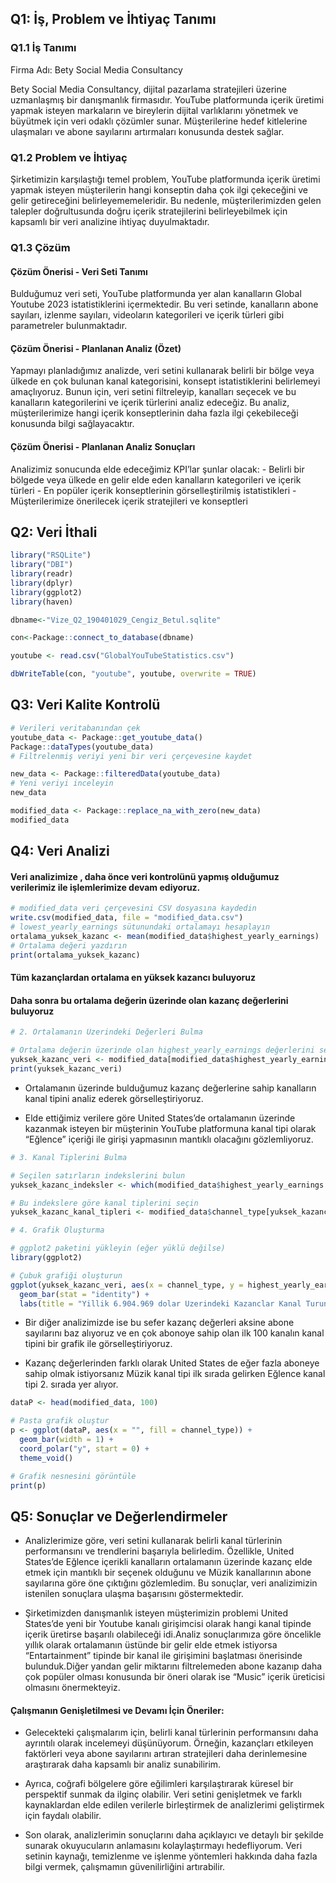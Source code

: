 ## Q1: İş, Problem ve İhtiyaç Tanımı

### Q1.1 İş Tanımı
Firma Adı: Bety Social Media Consultancy

Bety Social Media Consultancy, dijital pazarlama stratejileri üzerine uzmanlaşmış bir danışmanlık firmasıdır. YouTube platformunda içerik üretimi yapmak isteyen markaların ve bireylerin dijital varlıklarını yönetmek ve büyütmek için veri odaklı çözümler sunar. Müşterilerine hedef kitlelerine ulaşmaları ve abone sayılarını artırmaları konusunda destek sağlar.

### Q1.2 Problem ve İhtiyaç
Şirketimizin karşılaştığı temel problem, YouTube platformunda içerik üretimi yapmak isteyen müşterilerin hangi konseptin daha çok ilgi çekeceğini ve gelir getireceğini belirleyememeleridir. Bu nedenle, müşterilerimizden gelen talepler doğrultusunda doğru içerik stratejilerini belirleyebilmek için kapsamlı bir veri analizine ihtiyaç duyulmaktadır.

### Q1.3 Çözüm

#### Çözüm Önerisi - Veri Seti Tanımı
Bulduğumuz veri seti, YouTube platformunda yer alan kanalların Global Youtube 2023 istatistiklerini içermektedir. Bu veri setinde, kanalların abone sayıları, izlenme sayıları, videoların kategorileri ve içerik türleri gibi parametreler bulunmaktadır.

#### Çözüm Önerisi - Planlanan Analiz (Özet)
Yapmayı planladığımız analizde, veri setini kullanarak belirli bir bölge veya ülkede en çok bulunan kanal kategorisini, konsept istatistiklerini belirlemeyi amaçlıyoruz. Bunun için, veri setini filtreleyip, kanalları seçecek ve bu kanalların kategorilerini ve içerik türlerini analiz edeceğiz. Bu analiz, müşterilerimize hangi içerik konseptlerinin daha fazla ilgi çekebileceği konusunda bilgi sağlayacaktır.

#### Çözüm Önerisi - Planlanan Analiz Sonuçları
Analizimiz sonucunda elde edeceğimiz KPI'lar şunlar olacak:
- Belirli bir bölgede veya ülkede en gelir elde eden kanalların kategorileri ve içerik türleri
- En popüler içerik konseptlerinin görselleştirilmiş istatistikleri
- Müşterilerimize önerilecek içerik stratejileri ve konseptleri

## Q2: Veri İthali 
```r
library("RSQLite")
library("DBI")
library(readr)
library(dplyr)
library(ggplot2)
library(haven)

dbname<-"Vize_Q2_190401029_Cengiz_Betul.sqlite"

con<-Package::connect_to_database(dbname)

youtube <- read.csv("GlobalYouTubeStatistics.csv")

dbWriteTable(con, "youtube", youtube, overwrite = TRUE)
```
## Q3: Veri Kalite Kontrolü
```r
# Verileri veritabanından çek
youtube_data <- Package::get_youtube_data()
Package::dataTypes(youtube_data)
# Filtrelenmiş veriyi yeni bir veri çerçevesine kaydet

```
```r
new_data <- Package::filteredData(youtube_data)
# Yeni veriyi inceleyin
new_data
```

```r
modified_data <- Package::replace_na_with_zero(new_data)
modified_data
```
## Q4: Veri Analizi
#### Veri analizimize , daha önce veri kontrolünü yapmış olduğumuz verilerimiz ile işlemlerimize devam ediyoruz.
```r
# modified_data veri çerçevesini CSV dosyasına kaydedin
write.csv(modified_data, file = "modified_data.csv")
# lowest_yearly_earnings sütunundaki ortalamayı hesaplayın
ortalama_yuksek_kazanc <- mean(modified_data$highest_yearly_earnings)
# Ortalama değeri yazdırın
print(ortalama_yuksek_kazanc)


```
#### Tüm kazançlardan ortalama en yüksek kazancı buluyoruz 
#### Daha sonra bu ortalama değerin üzerinde olan kazanç değerlerini buluyoruz 

```r

# 2. Ortalamanın Üzerindeki Değerleri Bulma

# Ortalama değerin üzerinde olan highest_yearly_earnings değerlerini seçin
yuksek_kazanc_veri <- modified_data[modified_data$highest_yearly_earnings > ortalama_yuksek_kazanc, ]
print(yuksek_kazanc_veri)

```
- Ortalamanın üzerinde bulduğumuz kazanç değerlerine sahip kanalların kanal tipini analiz ederek  görselleştiriyoruz.

- Elde ettiğimiz verilere göre United States'de ortalamanın üzerinde kazanmak isteyen bir müşterinin YouTube platformuna kanal tipi olarak "Eğlence" içeriği ile girişi yapmasının mantıklı olacağını gözlemliyoruz.

```r
# 3. Kanal Tiplerini Bulma

# Seçilen satırların indekslerini bulun
yuksek_kazanc_indeksler <- which(modified_data$highest_yearly_earnings > ortalama_yuksek_kazanc)

# Bu indekslere göre kanal tiplerini seçin
yuksek_kazanc_kanal_tipleri <- modified_data$channel_type[yuksek_kazanc_indeksler]

# 4. Grafik Oluşturma

# ggplot2 paketini yükleyin (eğer yüklü değilse)
library(ggplot2)

# Çubuk grafiği oluşturun
ggplot(yuksek_kazanc_veri, aes(x = channel_type, y = highest_yearly_earnings)) +
  geom_bar(stat = "identity") +
  labs(title = "Yillik 6.904.969 dolar Uzerindeki Kazanclar Kanal Turune Gore", x = "Kanal Turu", y = "Kazanc")

```

- Bir diğer analizimizde ise bu sefer kazanç değerleri aksine abone sayılarını baz alıyoruz ve en çok abonoye sahip olan ilk 100 kanalın kanal tipini bir grafik ile görselleştiriyoruz. 

- Kazanç değerlerinden farklı olarak United States de eğer fazla aboneye sahip olmak istiyorsanız Müzik kanal tipi ilk sırada gelirken Eğlence kanal tipi 2. sırada yer alıyor.


```r
dataP <- head(modified_data, 100)

# Pasta grafik oluştur
p <- ggplot(dataP, aes(x = "", fill = channel_type)) +
  geom_bar(width = 1) +
  coord_polar("y", start = 0) +
  theme_void()

# Grafik nesnesini görüntüle
print(p)
```

## Q5: Sonuçlar ve Değerlendirmeler

- Analizlerimize göre, veri setini kullanarak belirli kanal türlerinin performansını ve trendlerini başarıyla belirledim. Özellikle, United States'de Eğlence içerikli kanalların ortalamanın üzerinde kazanç elde etmek için mantıklı bir seçenek olduğunu ve Müzik kanallarının abone sayılarına göre öne çıktığını gözlemledim. Bu sonuçlar, veri analizimizin istenilen sonuçlara ulaşma başarısını göstermektedir.

- Şirketimizden danışmanlık isteyen müşterimizin problemi United States'de yeni bir Youtube kanalı girişimcisi olarak hangi kanal tipinde içerik üretirse başarılı olabileceği idi.Analiz sonuçlarımıza göre öncelikle yıllık olarak ortalamanın üstünde bir gelir elde etmek istiyorsa "Entartainment" tipinde bir kanal ile girişimini başlatması önerisinde bulunduk.Diğer yandan gelir miktarını filtrelemeden abone kazanıp daha çok popüler olması konusunda bir öneri olarak ise "Music" içerik üreticisi olmasını önermekteyiz.

#### Çalışmanın Genişletilmesi ve Devamı İçin Öneriler:

- Gelecekteki çalışmalarım için, belirli kanal türlerinin performansını daha ayrıntılı olarak incelemeyi düşünüyorum. Örneğin, kazançları etkileyen faktörleri veya abone sayılarını artıran stratejileri daha derinlemesine araştırarak daha kapsamlı bir analiz sunabilirim. 

- Ayrıca, coğrafi bölgelere göre eğilimleri karşılaştırarak küresel bir perspektif sunmak da ilginç olabilir. Veri setini genişletmek ve farklı kaynaklardan elde edilen verilerle birleştirmek de analizlerimi geliştirmek için faydalı olabilir. 

- Son olarak, analizlerimin sonuçlarını daha açıklayıcı ve detaylı bir şekilde sunarak okuyucuların anlamasını kolaylaştırmayı hedefliyorum. Veri setinin kaynağı, temizlenme ve işlenme yöntemleri hakkında daha fazla bilgi vermek, çalışmamın güvenilirliğini artırabilir.
